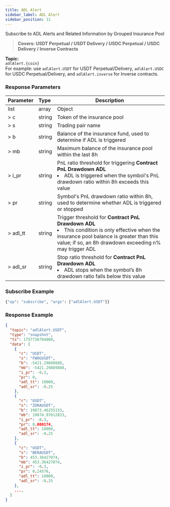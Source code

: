 ```yaml
---
title: ADL Alert
sidebar_label: ADL Alert
sidebar_position: 11
---
```


Subscribe to ADL Alerts and Related Information by Grouped Insurance Pool  
> **Covers: USDT Perpetual / USDT Delivery / USDC Perpetual / USDC Delivery / Inverse Contracts**

**Topic:**<br/>
`adlAlert.{coin}`  
For example: use `adlAlert.USDT` for USDT Perpetual/Delivery, `adlAlert.USDC` for USDC Perpetual/Delivery, and `adlAlert.inverse` for Inverse contracts.

### Response Parameters
| Parameter | Type   | Description |
|:----------|:------ |-------------|
|list       | array  | Object |
|> c        | string | Token of the insurance pool |
|> s        | string | Trading pair name |
|> b        | string | Balance of the insurance fund, used to determine if ADL is triggered |
|> mb       | string | Maximum balance of the insurance pool within the last 8h |
|> i_pr     | string | PnL ratio threshold for triggering **Contract PnL Drawdown ADL** <li>ADL is triggered when the symbol's PnL drawdown ratio within 8h exceeds this value</li> |
|> pr       | string | Symbol's PnL drawdown ratio within 8h, used to determine whether ADL is triggered or stopped |
|> adl_tt   | string | Trigger threshold for **Contract PnL Drawdown ADL** <li>This condition is only effective when the insurance pool balance is greater than this value; if so, an 8h drawdown exceeding n% may trigger ADL</li> |
|> adl_sr   | string | Stop ratio threshold for **Contract PnL Drawdown ADL** <li>ADL stops when the symbol’s 8h drawdown ratio falls below this value</li> |

### Subscribe Example

```python
{"op": "subscribe", "args": ["adlAlert.USDT"]}
```

### Response Example

```json
{
  "topic": "adlAlert.USDT",
  "type": "snapshot",
  "ts": 1757736794000,
  "data": [
    {
      "c": "USDT",
      "s": "FWOGUSDT",
      "b": -5421.29889888,
      "mb": -5421.29889888,
      "i_pr": -0.3,
      "pr": 0,
      "adl_tt": 10000,
      "adl_sr": -0.25
    },
    {
      "c": "USDT",
      "s": "ZORAUSDT",
      "b": 19873.46255153,
      "mb": 19874.97612833,
      "i_pr": -0.3,
      "pr": 0.000174,
      "adl_tt": 10000,
      "adl_sr": -0.25
    },
    {
      "c": "USDT",
      "s": "BERAUSDT",
      "b": 453.36427074,
      "mb": 453.36427074,
      "i_pr": -0.3,
      "pr": 0.24576,
      "adl_tt": 10000,
      "adl_sr": -0.25
    },
    ...,
  ]
}
```
